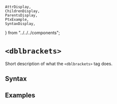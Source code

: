     AttrDisplay,
    ChildrenDisplay,
    ParentsDisplay,
    PtxExample,
    SyntaxDisplay,
} from "../../../components";

# `<dblbrackets>`

Short description of what the `<dblbrackets>` tag does.

## Syntax

<SyntaxDisplay name="dblbrackets" />

## Examples

    